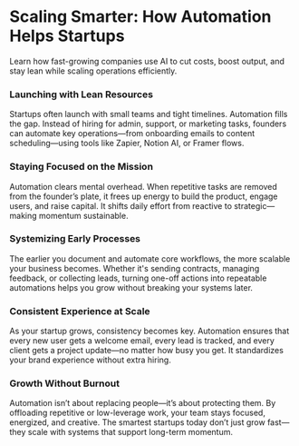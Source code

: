 # Scaling Smarter: How Automation Helps Startups

Learn how fast-growing companies use AI to cut costs, boost output, and stay lean while scaling operations efficiently.

### Launching with Lean Resources

Startups often launch with small teams and tight timelines. Automation fills the gap. Instead of hiring for admin, support, or marketing tasks, founders can automate key operations—from onboarding emails to content scheduling—using tools like Zapier, Notion AI, or Framer flows.

### Staying Focused on the Mission

Automation clears mental overhead. When repetitive tasks are removed from the founder’s plate, it frees up energy to build the product, engage users, and raise capital. It shifts daily effort from reactive to strategic—making momentum sustainable.

### Systemizing Early Processes

The earlier you document and automate core workflows, the more scalable your business becomes. Whether it's sending contracts, managing feedback, or collecting leads, turning one-off actions into repeatable automations helps you grow without breaking your systems later.

### Consistent Experience at Scale

As your startup grows, consistency becomes key. Automation ensures that every new user gets a welcome email, every lead is tracked, and every client gets a project update—no matter how busy you get. It standardizes your brand experience without extra hiring.

### Growth Without Burnout

Automation isn’t about replacing people—it’s about protecting them. By offloading repetitive or low-leverage work, your team stays focused, energized, and creative. The smartest startups today don’t just grow fast—they scale with systems that support long-term momentum.
